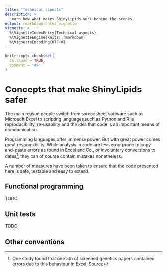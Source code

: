 ```yaml
---
title: "Technical aspects"
description: >
  Learn how what makes ShinyLipids work behind the scenes.
output: rmarkdown::html_vignette
vignette: >
  %\VignetteIndexEntry{Technical aspects}
  %\VignetteEngine{knitr::rmarkdown}
  %\VignetteEncoding{UTF-8}
---
```


```r
knitr::opts_chunk$set(
  collapse = TRUE,
  comment = "#>"
)
```

# Concepts that make ShinyLipids safer

The main reason people switch from spreadsheet software
such as Microsoft Excel to scripting languages such as
Python and R is reproducibility, re-usability and the idea
that code is an important means of communication.

Programming languages offer immense power. But with
great power comes great responsibility. While analysis
in code are less error prone to copy-and-paste errors
as found in Excel and Co., or involuntary conversions
to dates^[One study found that one 5th of screened genetics papers contained errors due to this behaviour in Excel. [Source](https://genomebiology.biomedcentral.com/articles/10.1186/s13059-016-1044-7)], they can of course contain mistakes nonetheless.

A number of measures have been taken to ensure
that the code presented here is safe, testable and
easy to extend.

## Functional programming

TODO

## Unit tests

TODO

## Other conventions

